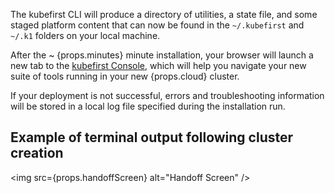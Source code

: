 The kubefirst CLI will produce a directory of utilities, a state file, and some staged platform content that can now be found in the `~/.kubefirst` and `~/.k1` folders on your local machine.

<p>After the ~ {props.minutes} minute installation, your browser will launch a new tab to the <a href="https://github.com/kubefirst/console">kubefirst Console</a>, which will help you navigate your new suite of tools running in your new {props.cloud} cluster.</p>

If your deployment is not successful, errors and troubleshooting information will be stored in a local log file specified during the installation run.

## Example of terminal output following cluster creation

<img src={props.handoffScreen} alt="Handoff Screen" />
